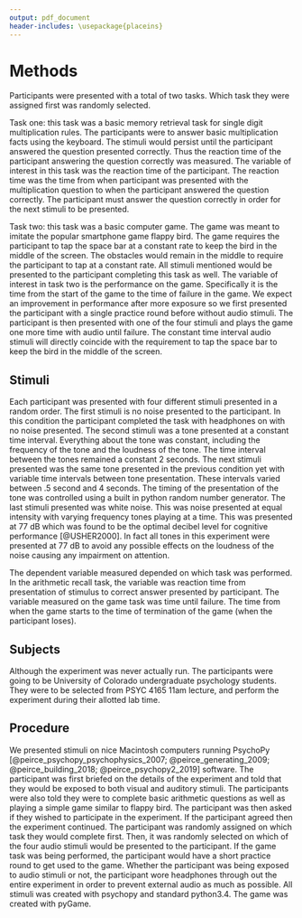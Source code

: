 ```yaml
---
output: pdf_document
header-includes: \usepackage{placeins}
---
```


# Methods

Participants were presented with a total of two tasks. Which task they were assigned first was randomly selected. 

Task one: this task was a basic memory retrieval task for single digit multiplication rules. The participants were to answer basic multiplication facts using the keyboard. The stimuli would persist until the participant answered the question presented correctly. Thus the reaction time of the participant answering the question correctly was measured. The variable of interest in this task was the reaction time of the participant. The reaction time was the time from when participant was presented with the multiplication question to when the participant answered the question correctly. The participant must answer the question correctly in order for the next stimuli to be presented.

Task two: this task was a basic computer game. The game was meant to imitate the popular smartphone game flappy bird. The game requires the participant to tap the space bar at a constant rate to keep the bird in the middle of the screen. The obstacles would remain in the middle to require the participant to tap at a constant rate. All stimuli mentioned would be presented to the participant completing this task as well. The variable of interest in task two is the performance on the game. Specifically it is the time from the start of the game to the time of failure in the game. We expect an improvement in performance after more exposure so we first presented the participant with a single practice round before without audio stimuli. The participant is then presented with one of the four stimuli and plays the game one more time with audio until failure. The constant time interval audio stimuli will directly coincide with the requirement to tap the space bar to keep the bird in the middle of the screen.



## Stimuli

Each participant was presented with four different stimuli presented in a random order. The first stimuli is no noise presented to the participant. In this condition the participant completed the task with headphones on with no noise presented. The second stimuli was a tone presented at a constant time interval. Everything about the tone was constant, including the frequency of the tone and the loudness of the tone. The time interval between the tones remained a constant 2 seconds. The next stimuli presented was the same tone presented in the previous condition yet with variable time intervals between tone presentation. These intervals varied between .5 second and 4 seconds. The timing of the presentation of the tone was controlled using a built in python random number generator. The last stimuli presented was white noise. This was noise presented at equal intensity with varying frequency tones playing at a time. This was presented at 77 dB which was found to be the optimal decibel level for cognitive performance [@USHER2000]. In fact all tones in this experiment were presented at 77 dB to avoid any possible effects on the loudness of the noise causing any impairment on attention.

The dependent variable measured depended on which task was performed. In the arithmetic recall task, the variable was reaction time from presentation of stimulus to correct answer presented by participant. The variable measured on the game task was time until failure. The time from when the game starts to the time of termination of the game (when the participant loses).


## Subjects

Although the experiment was never actually run. The participants were going to be University of Colorado undergraduate psychology students. They were to be selected from PSYC 4165 11am lecture, and perform the experiment during their allotted lab time. 

## Procedure

We presented stimuli on nice Macintosh computers running PsychoPy [@peirce_psychopy_psychophysics_2007; @peirce_generating_2009; @peirce_building_2018; @peirce_psychopy2_2019] software. The participant was first briefed on the details of the experiment and told that they would be exposed to both visual and auditory stimuli. The participants were also told they were to complete basic arithmetic questions as well as playing a simple game similar to flappy bird. The participant was then asked if they wished to participate in the experiment. If the participant agreed then the experiment continued. The participant was randomly assigned on which task they would complete first. Then, it was randomly selected on which of the four audio stimuli would be presented to the participant. If the game task was being performed, the participant would have a short practice round to get used to the game. Whether the participant was being exposed to audio stimuli or not, the participant wore headphones through out the entire experiment in order to prevent external audio as much as possible. All stimuli was created with psychopy and standard python3.4. The game was created with pyGame.  
